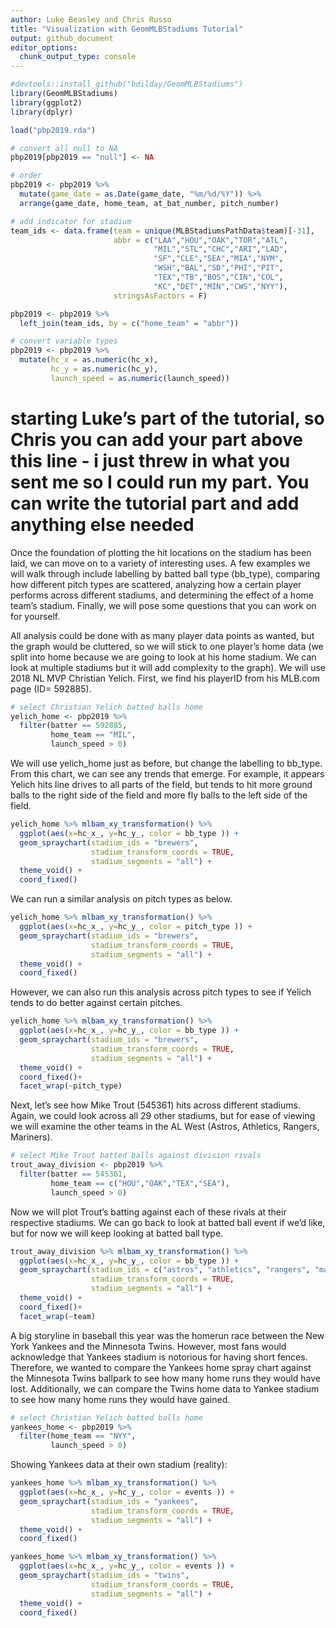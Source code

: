 ---
author: Luke Beasley and Chris Russo
title: "Visualization with GeomMLBStadiums Tutorial"
output: github_document
editor_options: 
  chunk_output_type: console
---
```{r}
#devtools::install_github("bdilday/GeomMLBStadiums")
library(GeomMLBStadiums)
library(ggplot2)
library(dplyr)
```
```{r}
load("pbp2019.rda")

# convert all null to NA
pbp2019[pbp2019 == "null"] <- NA

# order
pbp2019 <- pbp2019 %>%
  mutate(game_date = as.Date(game_date, "%m/%d/%Y")) %>%
  arrange(game_date, home_team, at_bat_number, pitch_number)

# add indicator for stadium
team_ids <- data.frame(team = unique(MLBStadiumsPathData$team)[-31],
                       abbr = c("LAA","HOU","OAK","TOR","ATL",
                                "MIL","STL","CHC","ARI","LAD",
                                "SF","CLE","SEA","MIA","NYM",
                                "WSH","BAL","SD","PHI","PIT",
                                "TEX","TB","BOS","CIN","COL",
                                "KC","DET","MIN","CWS","NYY"),
                       stringsAsFactors = F)

pbp2019 <- pbp2019 %>%
  left_join(team_ids, by = c("home_team" = "abbr"))

# convert variable types
pbp2019 <- pbp2019 %>%
  mutate(hc_x = as.numeric(hc_x),
         hc_y = as.numeric(hc_y),
         launch_speed = as.numeric(launch_speed))
```




# starting Luke's part of the tutorial, so Chris you can add your part above this line - i just threw in what you sent me so I could run my part. You can write the tutorial part and add anything else needed

Once the foundation of plotting the hit locations on the stadium has been laid, we can move on to a variety of interesting uses. A few examples we will walk through include labelling by batted ball type (bb_type), comparing how different pitch types are scattered, analyzing how a certain player performs across different stadiums, and determining the effect of a home team's stadium. Finally, we will pose some questions that you can work on for yourself.

All analysis could be done with as many player data points as wanted, but the graph would be cluttered, so we will stick to one player's home data (we split into home because we are going to look at his home stadium. We can look at multiple stadiums but it will add complexity to the graph). We will use 2018 NL MVP Christian Yelich. First, we find his playerID from his MLB.com page (ID= 592885).
```{r}
# select Christian Yelich batted balls home
yelich_home <- pbp2019 %>%
  filter(batter == 592885,
         home_team == "MIL",
         launch_speed > 0)
```
We will use yelich_home just as before, but change the labelling to bb_type. From this chart, we can see any trends that emerge. For example, it appears Yelich hits line drives to all parts of the field, but tends to hit more ground balls to the right side of the field and more fly balls to the left side of the field. 
```{r}
yelich_home %>% mlbam_xy_transformation() %>%  
  ggplot(aes(x=hc_x_, y=hc_y_, color = bb_type )) + 
  geom_spraychart(stadium_ids = "brewers",
                  stadium_transform_coords = TRUE, 
                  stadium_segments = "all") + 
  theme_void() + 
  coord_fixed()
```
We can run a similar analysis on pitch types as below.
```{r}
yelich_home %>% mlbam_xy_transformation() %>%  
  ggplot(aes(x=hc_x_, y=hc_y_, color = pitch_type )) + 
  geom_spraychart(stadium_ids = "brewers",
                  stadium_transform_coords = TRUE, 
                  stadium_segments = "all") + 
  theme_void() + 
  coord_fixed()
```
However, we can also run this analysis across pitch types to see if Yelich tends to do better against certain pitches. 
```{r}
yelich_home %>% mlbam_xy_transformation() %>%  
  ggplot(aes(x=hc_x_, y=hc_y_, color = bb_type )) + 
  geom_spraychart(stadium_ids = "brewers",
                  stadium_transform_coords = TRUE, 
                  stadium_segments = "all") + 
  theme_void() + 
  coord_fixed()+
  facet_wrap(~pitch_type)
```

Next, let's see how Mike Trout (545361) hits across different stadiums. Again, we could look across all 29 other stadiums, but for ease of viewing we will examine the other teams in the AL West (Astros, Athletics, Rangers, Mariners).
```{r}
# select Mike Trout batted balls against division rivals
trout_away_division <- pbp2019 %>%
  filter(batter == 545361,
         home_team == c("HOU","OAK","TEX","SEA"),
         launch_speed > 0)
```
Now we will plot Trout's batting against each of these rivals at their respective stadiums. We can go back to look at batted ball event if we'd like, but for now we will keep looking at batted ball type. 

```{r}
trout_away_division %>% mlbam_xy_transformation() %>%  
  ggplot(aes(x=hc_x_, y=hc_y_, color = bb_type )) + 
  geom_spraychart(stadium_ids = c("astros", "athletics", "rangers", "mariners"),
                  stadium_transform_coords = TRUE, 
                  stadium_segments = "all") + 
  theme_void() + 
  coord_fixed()+
  facet_wrap(~team)
```
A big storyline in baseball this year was the homerun race between the New York Yankees and the Minnesota Twins. However, most fans would acknowledge that Yankees stadium is notorious for having short fences. Therefore, we wanted to compare the Yankees home spray chart against the Minnesota Twins ballpark to see how many home runs they would have lost. Additionally, we can compare the Twins home data to Yankee stadium to see how many home runs they would have gained. 
```{r}
# select Christian Yelich batted balls home
yankees_home <- pbp2019 %>%
  filter(home_team == "NYY",
         launch_speed > 0)
```
Showing Yankees data at their own stadium (reality):
```{r}
yankees_home %>% mlbam_xy_transformation() %>%  
  ggplot(aes(x=hc_x_, y=hc_y_, color = events )) + 
  geom_spraychart(stadium_ids = "yankees",
                  stadium_transform_coords = TRUE, 
                  stadium_segments = "all") + 
  theme_void() + 
  coord_fixed()
```
```{r}
yankees_home %>% mlbam_xy_transformation() %>%  
  ggplot(aes(x=hc_x_, y=hc_y_, color = events )) + 
  geom_spraychart(stadium_ids = "twins",
                  stadium_transform_coords = TRUE, 
                  stadium_segments = "all") + 
  theme_void() + 
  coord_fixed()
```